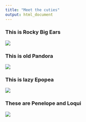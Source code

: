 ```yaml
---
title: "Meet the cuties"
output: html_document
---
```

### This is Rocky Big Ears

![](C:/Users/ivonn/OneDrive/Dokumente/Cornell Classes/R course - NTRES6100/github/assignment-3-ik247/Rocky.JPG)

### This is old Pandora

![](C:/Users/ivonn/OneDrive/Dokumente/Cornell Classes/R course - NTRES6100/github/assignment-3-ik247/Pandi.JPG)

### This is lazy Epopea

![](C:/Users/ivonn/OneDrive/Dokumente/Cornell Classes/R course - NTRES6100/github/assignment-3-ik247/Epopea.JPG)

### These are Penelope and Loqui

![](C:/Users/ivonn/OneDrive/Dokumente/Cornell Classes/R course - NTRES6100/github/assignment-3-ik247/LoquiPenelope.JPG)
